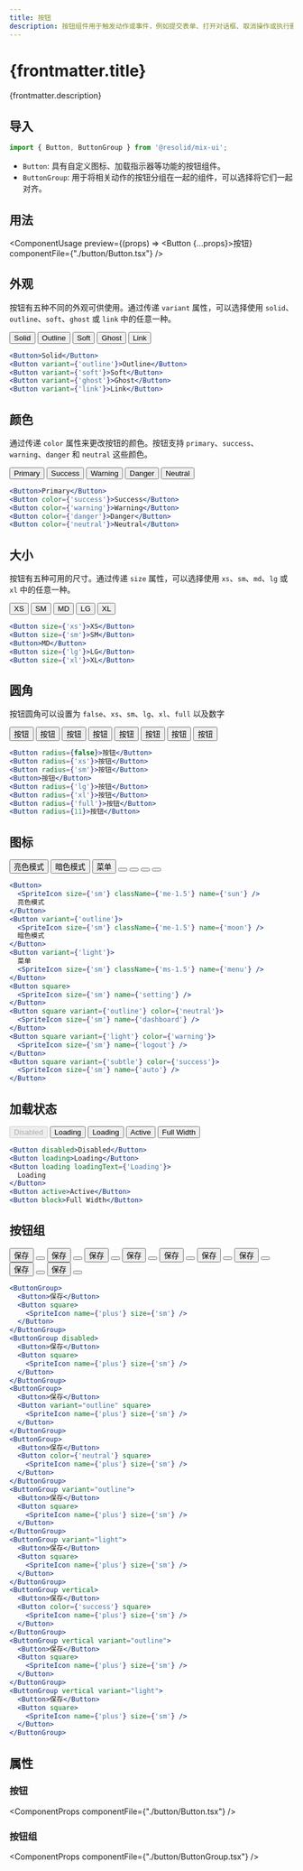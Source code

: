 ```yaml
---
title: 按钮
description: 按钮组件用于触发动作或事件，例如提交表单、打开对话框、取消操作或执行删除操作。
---
```




# {frontmatter.title}

{frontmatter.description}

## 导入

```js
import { Button, ButtonGroup } from '@resolid/mix-ui';
```

- `Button`: 具有自定义图标、加载指示器等功能的按钮组件。
- `ButtonGroup`: 用于将相关动作的按钮分组在一起的组件，可以选择将它们一起对齐。

## 用法

<ComponentUsage preview={(props) => <Button {...props}>按钮</Button>} componentFile={"./button/Button.tsx"} />

## 外观

按钮有五种不同的外观可供使用。通过传递 `variant` 属性，可以选择使用 `solid`、`outline`、`soft`、`ghost` 或 `link` 中的任意一种。

<section className={'demo group'}>
  <div
    className={'p-3 not-prose rounded-t border flex flex-row gap-3 items-center overflow-x-auto scrollbar scrollbar-thin'}>
    <Button>Solid</Button>
    <Button variant={'outline'}>Outline</Button>
    <Button variant={'soft'}>Soft</Button>
    <Button variant={'ghost'}>Ghost</Button>
    <Button variant={'link'}>Link</Button>
  </div>

  ```jsx
  <Button>Solid</Button>
  <Button variant={'outline'}>Outline</Button>
  <Button variant={'soft'}>Soft</Button>
  <Button variant={'ghost'}>Ghost</Button>
  <Button variant={'link'}>Link</Button>
  ```
</section>

## 颜色

通过传递 `color` 属性来更改按钮的颜色。按钮支持 `primary`、`success`、`warning`、`danger` 和 `neutral` 这些颜色。

<section className={'demo group'}>
  <div
    className={'p-3 not-prose rounded-t border flex flex-row gap-3 items-center overflow-x-auto scrollbar scrollbar-thin'}>
    <Button>Primary</Button>
    <Button color={'success'}>Success</Button>
    <Button color={'warning'}>Warning</Button>
    <Button color={'danger'}>Danger</Button>
    <Button color={'neutral'}>Neutral</Button>
  </div>

  ```jsx
  <Button>Primary</Button>
  <Button color={'success'}>Success</Button>
  <Button color={'warning'}>Warning</Button>
  <Button color={'danger'}>Danger</Button>
  <Button color={'neutral'}>Neutral</Button>
  ```
</section>

## 大小

按钮有五种可用的尺寸。通过传递 `size` 属性，可以选择使用 `xs`、`sm`、`md`、`lg` 或 `xl` 中的任意一种。

<section className={'demo group'}>
  <div
    className={'p-3 not-prose rounded-t border flex flex-row gap-3 items-center overflow-x-auto scrollbar scrollbar-thin'}>
    <Button size={'xs'}>XS</Button>
    <Button size={'sm'}>SM</Button>
    <Button>MD</Button>
    <Button size={'lg'}>LG</Button>
    <Button size={'xl'}>XL</Button>
  </div>

  ```jsx
  <Button size={'xs'}>XS</Button>
  <Button size={'sm'}>SM</Button>
  <Button>MD</Button>
  <Button size={'lg'}>LG</Button>
  <Button size={'xl'}>XL</Button>
  ```
</section>

## 圆角

按钮圆角可以设置为 `false`、`xs`、`sm`、`lg`、`xl`、`full` 以及数字

<section className={'demo group'}>
  <div
    className={'p-3 not-prose rounded-t border flex flex-row gap-3 items-center overflow-x-auto scrollbar scrollbar-thin'}>
    <Button radius={false}>按钮</Button>
    <Button radius={'xs'}>按钮</Button>
    <Button radius={'sm'}>按钮</Button>
    <Button>按钮</Button>
    <Button radius={'lg'}>按钮</Button>
    <Button radius={'xl'}>按钮</Button>
    <Button radius={'full'}>按钮</Button>
    <Button radius={11}>按钮</Button>
  </div>

  ```jsx
  <Button radius={false}>按钮</Button>
  <Button radius={'xs'}>按钮</Button>
  <Button radius={'sm'}>按钮</Button>
  <Button>按钮</Button>
  <Button radius={'lg'}>按钮</Button>
  <Button radius={'xl'}>按钮</Button>
  <Button radius={'full'}>按钮</Button>
  <Button radius={11}>按钮</Button>
  ```
</section>

## 图标

<section className={'demo group'}>
  <div
    className={'p-3 not-prose rounded-t border flex flex-row gap-3 items-center overflow-x-auto scrollbar scrollbar-thin'}>
    <Button>
      <SpriteIcon size={'sm'} className={'me-1.5'} name={'sun'} />
      亮色模式
    </Button>
    <Button variant={'outline'}>
      <SpriteIcon size={'sm'} className={'me-1.5'} name={'moon'} />
      暗色模式
    </Button>
    <Button variant={'soft'}>
      菜单
      <SpriteIcon size={'sm'} className={'ms-1.5'} name={'menu'} />
    </Button>
    <Button square>
      <SpriteIcon size={'sm'} name={'setting'} />
    </Button>
    <Button square variant={'outline'} color={'neutral'}>
      <SpriteIcon size={'sm'} name={'dashboard'} />
    </Button>
    <Button square variant={'soft'} color={'warning'}>
      <SpriteIcon size={'sm'} name={'logout'} />
    </Button>
    <Button square variant={'ghost'} color={'success'}>
      <SpriteIcon size={'sm'} name={'auto'} />
    </Button>
  </div>

  ```jsx
  <Button>
    <SpriteIcon size={'sm'} className={'me-1.5'} name={'sun'} />
    亮色模式
  </Button>
  <Button variant={'outline'}>
    <SpriteIcon size={'sm'} className={'me-1.5'} name={'moon'} />
    暗色模式
  </Button>
  <Button variant={'light'}>
    菜单
    <SpriteIcon size={'sm'} className={'ms-1.5'} name={'menu'} />
  </Button>
  <Button square>
    <SpriteIcon size={'sm'} name={'setting'} />
  </Button>
  <Button square variant={'outline'} color={'neutral'}>
    <SpriteIcon size={'sm'} name={'dashboard'} />
  </Button>
  <Button square variant={'light'} color={'warning'}>
    <SpriteIcon size={'sm'} name={'logout'} />
  </Button>
  <Button square variant={'subtle'} color={'success'}>
    <SpriteIcon size={'sm'} name={'auto'} />
  </Button>
  ```
</section>

## 加载状态

<section className={'demo group'}>
  <div
    className={'p-3 not-prose rounded-t border flex flex-row gap-3 items-center overflow-x-auto scrollbar scrollbar-thin'}>
    <Button disabled>Disabled</Button>
    <Button loading>Loading</Button>
    <Button loading loadingText={'Loading'}>
      Loading
    </Button>
    <Button active>Active</Button>
    <Button block>Full Width</Button>
  </div>

  ```jsx
  <Button disabled>Disabled</Button>
  <Button loading>Loading</Button>
  <Button loading loadingText={'Loading'}>
    Loading
  </Button>
  <Button active>Active</Button>
  <Button block>Full Width</Button>
  ```
</section>

## 按钮组

<section className={'demo group'}>
  <div
    className={'p-3 not-prose rounded-t border flex flex-row gap-3 items-center overflow-x-auto scrollbar scrollbar-thin'}>
    <ButtonGroup>
      <Button>保存</Button>
      <Button square>
        <SpriteIcon name={'plus'} size={'sm'} />
      </Button>
    </ButtonGroup>
    <ButtonGroup disabled>
      <Button>保存</Button>
      <Button square>
        <SpriteIcon name={'plus'} size={'sm'} />
      </Button>
    </ButtonGroup>
    <ButtonGroup>
      <Button>保存</Button>
      <Button variant="outline" square>
        <SpriteIcon name={'plus'} size={'sm'} />
      </Button>
    </ButtonGroup>
    <ButtonGroup>
      <Button>保存</Button>
      <Button color={'neutral'} square>
        <SpriteIcon name={'plus'} size={'sm'} />
      </Button>
    </ButtonGroup>
    <ButtonGroup variant="outline">
      <Button>保存</Button>
      <Button square>
        <SpriteIcon name={'plus'} size={'sm'} />
      </Button>
    </ButtonGroup>
    <ButtonGroup variant="light">
      <Button>保存</Button>
      <Button square>
        <SpriteIcon name={'plus'} size={'sm'} />
      </Button>
    </ButtonGroup>
    <ButtonGroup vertical>
      <Button>保存</Button>
      <Button color={'success'} square>
        <SpriteIcon name={'plus'} size={'sm'} />
      </Button>
    </ButtonGroup>
    <ButtonGroup vertical variant="outline">
      <Button>保存</Button>
      <Button square>
        <SpriteIcon name={'plus'} size={'sm'} />
      </Button>
    </ButtonGroup>
    <ButtonGroup vertical variant="light">
      <Button>保存</Button>
      <Button square>
        <SpriteIcon name={'plus'} size={'sm'} />
      </Button>
    </ButtonGroup>
  </div>

  ```jsx
  <ButtonGroup>
    <Button>保存</Button>
    <Button square>
      <SpriteIcon name={'plus'} size={'sm'} />
    </Button>
  </ButtonGroup>
  <ButtonGroup disabled>
    <Button>保存</Button>
    <Button square>
      <SpriteIcon name={'plus'} size={'sm'} />
    </Button>
  </ButtonGroup>
  <ButtonGroup>
    <Button>保存</Button>
    <Button variant="outline" square>
      <SpriteIcon name={'plus'} size={'sm'} />
    </Button>
  </ButtonGroup>
  <ButtonGroup>
    <Button>保存</Button>
    <Button color={'neutral'} square>
      <SpriteIcon name={'plus'} size={'sm'} />
    </Button>
  </ButtonGroup>
  <ButtonGroup variant="outline">
    <Button>保存</Button>
    <Button square>
      <SpriteIcon name={'plus'} size={'sm'} />
    </Button>
  </ButtonGroup>
  <ButtonGroup variant="light">
    <Button>保存</Button>
    <Button square>
      <SpriteIcon name={'plus'} size={'sm'} />
    </Button>
  </ButtonGroup>
  <ButtonGroup vertical>
    <Button>保存</Button>
    <Button color={'success'} square>
      <SpriteIcon name={'plus'} size={'sm'} />
    </Button>
  </ButtonGroup>
  <ButtonGroup vertical variant="outline">
    <Button>保存</Button>
    <Button square>
      <SpriteIcon name={'plus'} size={'sm'} />
    </Button>
  </ButtonGroup>
  <ButtonGroup vertical variant="light">
    <Button>保存</Button>
    <Button square>
      <SpriteIcon name={'plus'} size={'sm'} />
    </Button>
  </ButtonGroup>
  ```

</section>

## 属性

### 按钮
<ComponentProps componentFile={"./button/Button.tsx"} />

### 按钮组
<ComponentProps componentFile={"./button/ButtonGroup.tsx"} />
